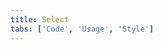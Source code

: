 ```yaml
---
title: Select
tabs: ['Code', 'Usage', 'Style']
---
```


<ComponentCode
  name="Select"
  component="select"
  variation="select"
  experimental
  hasReactVersion
  hasLightVersion
  hasReactVersion
/>

<ComponentCode
  name="Select Invalid"
  component="select"
  variation="select--invalid"
  experimental
  hasReactVersion
  hasLightVersion
/>

<ComponentCode
  name="Inline Select"
  component="select"
  variation="select--inline"
  experimental
  hasReactVersion
/>

<ComponentCode
    name="Inline Select Invalid"
    component="select" 
    variation="select--inline-invalid"
    experimental
    hasReactVersion
    >
</ComponentCode>
<ComponentDocs component="select" experimental></ComponentDocs>
